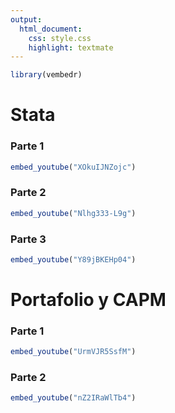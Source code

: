 ```yaml
---
output: 
  html_document:
    css: style.css
    highlight: textmate
---
```


```r
library(vembedr)

```

# Stata 

### Parte 1

```r
embed_youtube("XOkuIJNZojc")
```

### Parte 2

```r
embed_youtube("Nlhg333-L9g")
```


### Parte 3

```r
embed_youtube("Y89jBKEHp04")
```


# Portafolio y CAPM

### Parte 1

```r
embed_youtube("UrmVJR5SsfM")
```

### Parte 2

```r
embed_youtube("nZ2IRaWlTb4")
```
